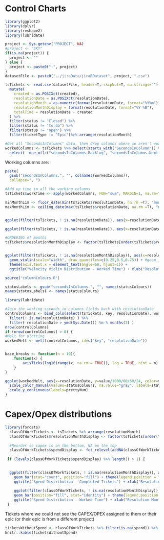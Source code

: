 # Control Charts

```r

library(ggplot2)
library(dplyr)
library(reshape2)
library(lubridate)
```

```r

project <- Sys.getenv("PROJECT", NA)
#project <- "SKY"
if(is.na(project)) {
  project <- ""
} else { 
  project <- paste0("-", project)
}
datasetFile <- paste0("../jiraData/jiraRDataset", project, ".csv")

tsTickets <- read.csv(datasetFile, header=T, skipNul=T, na.strings="") %>%
  mutate(
    created = as.POSIXct(created), 
    resolutionDate = as.POSIXct(resolutionDate),
    resolutionMonth = as.numeric(format(resolutionDate, format="%Y%m")),
    resolutionMonthDisplay = format(resolutionDate, format="%Y %B"),
    totalTime = resolutionDate - created
  ) %>% 
  filter(status != "Closed") %>% 
  filter(status != "to do") %>% 
  filter(status != "open") %>%
  filter(ticketType != "Epic")%>% arrange(resolutionMonth)

#Get all "SecondsInColumns" data, then drop columns where we aren't working on it
workedColumns <- tsTickets %>% select(starts_with("SecondsInColumn")) %>%
  select( -one_of(c("secondsInColumns.Backlog", "secondsInColumns.Next.Up", "secondsInColumns.New", "secondsInColumns.Done", "secondsInColumns.Closed", "secondsInColumns.Resolved", "secondsInColumns.Open", "secondsInColumns.Reopened")))


```

Working columns are:

```r
paste(
  gsub("secondsInColumns.", "", colnames(workedColumns)),
  collapse=", ")

#Add up time in all the working columns
tsTickets$workTime <- apply(workedColumns, FUN="sum", MARGIN=1, na.rm=T)

minMonthLim <- floor_date(min(tsTickets$resolutionDate, na.rm =T), "month")
maxMonthLim <- ceiling_date(max(tsTickets$resolutionDate, na.rm =T), "month")


ggplot(filter(tsTickets, ! is.na(resolutionDate)), aes(x=resolutionDate, y=totalTime/24/60/60)) + geom_point() + geom_smooth(na.rm=T, fullrange=T) + ggtitle("Cycle Time - created to resolved") + ylab("Days") + xlab("Resolution Month") + expand_limits(x=c(minMonthLim, maxMonthLim))

ggplot(filter(tsTickets, ! is.na(resolutionDate)), aes(x=resolutionDate, y=workTime/24/60/60/1000)) + geom_point() + geom_smooth(na.rm=T, fullrange=T) + ggtitle("Cycle Time - Worked Time") + ylab("Days") + xlab("Resolution Month") + expand_limits(x=c(minMonthLim, maxMonthLim))

```



```r

#ORDERING of months
tsTickets$resolutionMonthDisplay <- factor(tsTickets[order(tsTickets$resolutionMonth), "resolutionMonthDisplay"], levels=unique(tsTickets[order(tsTickets$resolutionMonth), "resolutionMonthDisplay"]))


ggplot(filter(tsTickets, ! is.na(resolutionMonthDisplay)), aes(x=resolutionMonthDisplay, y=workTime/24/60/60/1000)) + 
  geom_violin(scale="width", draw_quantiles=c(0.25,0.5,0.75)) + #geom_jitter(height=0, size=0.2, width=0.2) +
  theme(axis.text.x = element_text(angle=60, hjust=1)) +
  ggtitle("Velocity Violin Distribution - Worked Time") + xlab("Resolution Month") + ylab("Days")

```

```r
source("columnColours.R")

statusLabels <- gsub("secondsInColumns.", "", names(statusColours))
names(statusLabels) <- names(statusColours)

library(lubridate)

#Join the working seconds in columns fields back with resolutionDate
controlColumns <- bind_cols(select(tsTickets, key, resolutionDate), workedColumns) %>%
  filter(! is.na(resolutionDate) ) %>% 
  filter( resolutionDate > ymd(Sys.Date()) %m-% months(3) )
nrow(controlColumns)
if (nrow(controlColumns) > 0) {
#Melt for plotting
workedMelt <- melt(controlColumns, id=c("key", "resolutionDate"))


base_breaks <- function(n = 10){
    function(x) {
        axisTicks(log10(range(x, na.rm = TRUE)), log = TRUE, nint = n)
    }
}

ggplot(workedMelt, aes(x=resolutionDate, y=value/1000/60/60/24, color=variable)) + geom_point() + ylab("Hours") + xlab("Resolution Date") + facet_wrap(~variable, ncol=2, scales="free_y") +
  scale_color_manual(values=statusColours, na.value="gray", labels=statusLabels, name="Column") + theme(legend.position="None") + geom_smooth(na.rm = T, se=T) + 
  scale_y_continuous(labels=prettyNum)
}

```

# Capex/Opex distributions

```r
library(forcats)
  classOfWorkTickets <- tsTickets %>% arrange(resolutionMonth)
  classOfWorkTickets$resolutionMonthDisplay <- factor(tsTickets[order(tsTickets$resolutionMonth), "resolutionMonthDisplay"], levels=unique(tsTickets[order(tsTickets$resolutionMonth), "resolutionMonthDisplay"]))
  
  #Reorder so capex is on the bottom, NA on the top
  classOfWorkTickets$spendDisplay <- fct_relevel(addNA(classOfWorkTickets$spend), NA, "OPEX", "CAPEX")
  
 if (levels(classOfWorkTickets$spendDisplay) %>% length() > 1) {

  
  ggplot(filter(classOfWorkTickets, ! is.na(resolutionMonthDisplay)), aes(x=resolutionMonthDisplay, fill=NA)) + scale_fill_discrete(name=NULL) +
    geom_bar(stat="count", position="fill") + theme(legend.position = "bottom", axis.text.x = element_text(angle=60, hjust=1)) + 
    ggtitle("Spend Distribution - Completed Tickets") + xlab("Resolution Month") + ylab("Spend %")
  
    ggplot(filter(classOfWorkTickets, ! is.na(resolutionMonthDisplay)), aes(x=resolutionMonthDisplay, y=workTime, fill=spendDisplay)) + scale_fill_discrete(name=NULL) +
    geom_bar(position="fill", stat="identity") + theme(legend.position = "bottom", axis.text.x = element_text(angle=60, hjust=1)) + 
    ggtitle("Spend Distribution - Worked Time") + xlab("Resolution Month") + ylab("Spend %")
 }

```
    
Tickets where we could not see the CAPEX/OPEX assigned to them or their epic (or their epic is from a different project)

```r
ticketsWithoutSpend <- classOfWorkTickets %>% filter(is.na(spend)) %>% filter(! is.na(resolutionMonthDisplay)) %>% select(key, epicLink)
knitr::kable(ticketsWithoutSpend)
```
